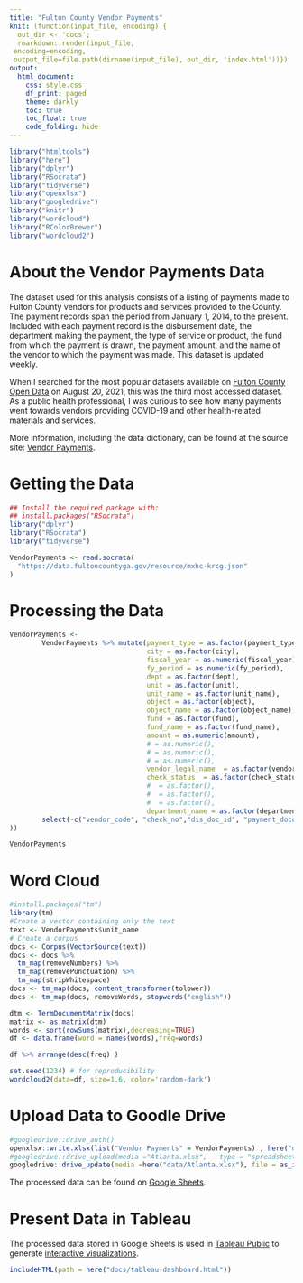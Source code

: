 ```yaml
---
title: "Fulton County Vendor Payments"
knit: (function(input_file, encoding) {
  out_dir <- 'docs';
  rmarkdown::render(input_file,
 encoding=encoding,
 output_file=file.path(dirname(input_file), out_dir, 'index.html'))})
output:
  html_document:
    css: style.css
    df_print: paged
    theme: darkly
    toc: true
    toc_float: true
    code_folding: hide
---
```




```r
library("htmltools")
library("here")
library("dplyr")
library("RSocrata")
library("tidyverse")
library("openxlsx") 
library("googledrive")
library("knitr")
library("wordcloud")
library("RColorBrewer")
library("wordcloud2")
```

# About the Vendor Payments Data

The dataset used for this analysis consists of a listing of payments made to Fulton County vendors for products and services provided to the County. The payment records span the period from January 1, 2014, to the present. Included with each payment record is the disbursement date, the department making the payment, the type of service or product, the fund from which the payment is drawn, the payment amount, and the name of the vendor to which the payment was made. This dataset is updated weekly. 

When I searched for the most popular datasets available on [Fulton County Open Data](https://data.fultoncountyga.gov/) on August 20, 2021, this was the third most accessed dataset. As a public health professional, I was curious to see how many payments went towards vendors providing COVID-19 and other health-related materials and services.  

More information, including the data dictionary, can be found at the source site: [Vendor Payments](https://data.fultoncountyga.gov/Tax-Finance/Vendor-Payments/mxhc-krcg). 


# Getting the Data

```r
## Install the required package with:
## install.packages("RSocrata")
library("dplyr")
library("RSocrata")
library("tidyverse")

VendorPayments <- read.socrata(
  "https://data.fultoncountyga.gov/resource/mxhc-krcg.json"
)
```


# Processing the Data


```r
VendorPayments <-
        VendorPayments %>% mutate(payment_type = as.factor(payment_type),
                                  city = as.factor(city),
                                  fiscal_year = as.numeric(fiscal_year),
                                  fy_period = as.numeric(fy_period),
                                  dept = as.factor(dept),
                                  unit = as.factor(unit),
                                  unit_name = as.factor(unit_name),
                                  object = as.factor(object),
                                  object_name = as.factor(object_name),
                                  fund = as.factor(fund),
                                  fund_name = as.factor(fund_name),
                                  amount = as.numeric(amount),
                                  # = as.numeric(),
                                  # = as.numeric(),
                                  # = as.numeric(),
                                  vendor_legal_name  = as.factor(vendor_legal_name),
                                  check_status  = as.factor(check_status),
                                  #  = as.factor(),
                                  #  = as.factor(),
                                  #  = as.factor(),
                                  department_name = as.factor(department_name)) %>%
        select(-c("vendor_code", "check_no","dis_doc_id", "payment_document", "vendor_invoice_no", "dept", "unit", "fiscal_year", "fy_period", "object", "fund", "vendor_invoice_date", "payment_type", "disb_week", "vendor_invoice_week", "check_clearance_or_cancel_date", "check_cc_week",	"city"
))

VendorPayments
```



# Word Cloud

```r
#install.packages("tm")
library(tm)
#Create a vector containing only the text
text <- VendorPayments$unit_name
# Create a corpus  
docs <- Corpus(VectorSource(text))
docs <- docs %>%
  tm_map(removeNumbers) %>%
  tm_map(removePunctuation) %>%
  tm_map(stripWhitespace)
docs <- tm_map(docs, content_transformer(tolower))
docs <- tm_map(docs, removeWords, stopwords("english"))
```
```r
dtm <- TermDocumentMatrix(docs) 
matrix <- as.matrix(dtm) 
words <- sort(rowSums(matrix),decreasing=TRUE) 
df <- data.frame(word = names(words),freq=words)

df %>% arrange(desc(freq) )

set.seed(1234) # for reproducibility 
wordcloud2(data=df, size=1.6, color='random-dark')
```


# Upload Data to Goodle Drive

```r

#googledrive::drive_auth() 
openxlsx::write.xlsx(list("Vendor Payments" = VendorPayments) , here("data/Atlanta.xlsx"), overwrite = TRUE, asTable = TRUE, freezePane = c("firstRow"), colWidths = "auto", withFilter = TRUE) 
#googledrive::drive_upload(media ="Atlanta.xlsx",   type = "spreadsheet", overwrite = TRUE) 
googledrive::drive_update(media =here("data/Atlanta.xlsx"), file = as_id("1yVUKyYIfw6-2f6HfHImNtVORrBTnuIuCpZRDrNCYaI8"))
```


The processed data can be found on [Google Sheets](https://docs.google.com/spreadsheets/d/1yVUKyYIfw6-2f6HfHImNtVORrBTnuIuCpZRDrNCYaI8/edit#gid=1167279414).


# Present Data in Tableau

The processed data stored in Google Sheets is used in [Tableau Public](https://public.tableau.com/s/) to generate [interactive visualizations](https://public.tableau.com/app/profile/andr.van.zyl/viz/Atlanta_16292337333820/About). 

```r
includeHTML(path = here("docs/tableau-dashboard.html")) 
```


